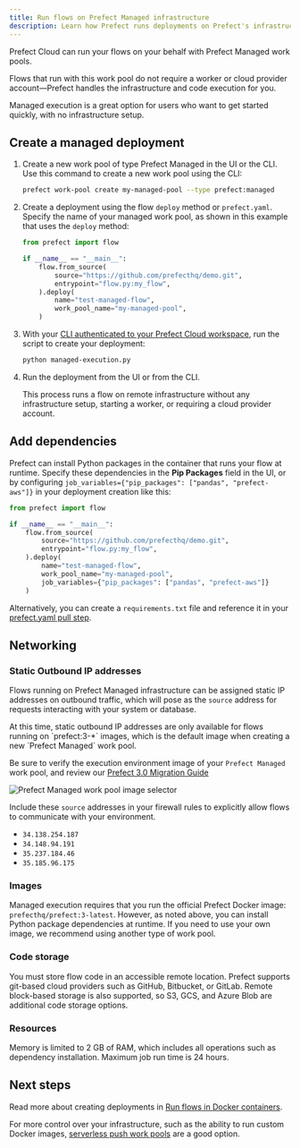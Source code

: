 ```yaml
---
title: Run flows on Prefect Managed infrastructure
description: Learn how Prefect runs deployments on Prefect's infrastructure.
---
```


<span class="badge cloud"></span> Prefect Cloud can run your flows on your behalf with Prefect Managed work pools.

Flows that run with this work pool do not require a worker or cloud provider
account—Prefect handles the infrastructure and code execution for you.

Managed execution is a great option for users who want to get started quickly, with no infrastructure setup.

## Create a managed deployment

1. Create a new work pool of type Prefect Managed in the UI or the CLI.
   Use this command to create a new work pool using the CLI:

   ```bash
   prefect work-pool create my-managed-pool --type prefect:managed
   ```

1. Create a deployment using the flow `deploy` method or `prefect.yaml`.
   Specify the name of your managed work pool, as shown in this example that uses the `deploy` method:

   ```python managed-execution.py
   from prefect import flow

   if __name__ == "__main__":
       flow.from_source(
           source="https://github.com/prefecthq/demo.git",
           entrypoint="flow.py:my_flow",
       ).deploy(
           name="test-managed-flow",
           work_pool_name="my-managed-pool",
       )
   ```

1. With your [CLI authenticated to your Prefect Cloud workspace](/v3/manage/cloud/manage-users/api-keys/), run the script to create your deployment:

   ```bash
   python managed-execution.py
   ```

1. Run the deployment from the UI or from the CLI.

   This process runs a flow on remote infrastructure without any infrastructure setup, starting a worker, or requiring a cloud provider account.

## Add dependencies

Prefect can install Python packages in the container that runs your flow at runtime.
Specify these dependencies in the **Pip Packages** field in the UI, or by configuring
`job_variables={"pip_packages": ["pandas", "prefect-aws"]}` in your deployment creation like this:

```python
from prefect import flow

if __name__ == "__main__":
    flow.from_source(
        source="https://github.com/prefecthq/demo.git",
        entrypoint="flow.py:my_flow",
    ).deploy(
        name="test-managed-flow",
        work_pool_name="my-managed-pool",
        job_variables={"pip_packages": ["pandas", "prefect-aws"]}
    )
```

Alternatively, you can create a `requirements.txt` file and reference it in your [prefect.yaml pull step](/v3/deploy/infrastructure-concepts/prefect-yaml#utility-steps).

## Networking

### Static Outbound IP addresses

Flows running on Prefect Managed infrastructure can be assigned static IP addresses on outbound traffic, which will pose as the `source` address for requests interacting with your system or database.

<Note>
At this time, static outbound IP addresses are only available for flows running on `prefect:3-*` images, which is the default image when creating a new `Prefect Managed` work pool.

Be sure to verify the execution environment image of your `Prefect Managed` work pool, and review our [Prefect 3.0 Migration Guide](/v3/resources/upgrade-to-prefect-3#upgrade-to-prefect-3-0)

<img src="/docs/images/managed-work-pool-image.png" alt="Prefect Managed work pool image selector" />
</Note>

Include these `source` addresses in your firewall rules to explicitly allow flows to communicate with your environment.

- `34.138.254.187`
- `34.148.94.191`
- `35.237.184.46`
- `35.185.96.175`

### Images

Managed execution requires that you run the official Prefect Docker image: `prefecthq/prefect:3-latest`.
However, as noted above, you can install Python package dependencies at runtime.
If you need to use your own image, we recommend using another type of work pool.

### Code storage

You must store flow code in an accessible remote location.
Prefect supports git-based cloud providers such as GitHub, Bitbucket, or GitLab.
Remote block-based storage is also supported, so S3, GCS, and Azure Blob are additional code storage options.

### Resources

Memory is limited to 2 GB of RAM, which includes all operations such as dependency installation.
Maximum job run time is 24 hours.

## Next steps

Read more about creating deployments in [Run flows in Docker containers](/v3/deploy/infrastructure-examples/docker/).

For more control over your infrastructure, such as the ability to run
custom Docker images, [serverless push work pools](/v3/deploy/infrastructure-examples/serverless/)
are a good option.
